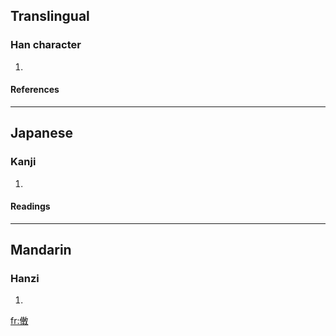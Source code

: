 ==Translingual==
===Han character===
{{Han char|rn=9|rad=人|as=11|sn=13|four=|canj=人十十大 (OJJK)}}
# {{defn|Han}}
====References====
{{Han ref|kx=0115.340|dkj=01060|hdz=10208.060|uh=50CC|ud=20684}}
----
==Japanese==
===Kanji===
{{ja-kanji|grade=|rs=人11}}
# {{defn|Japanese}}
====Readings====
{{ja-readings|on=[[よう]] (yō)|kun=[[おさめる]] (osameru)}}
----
==Mandarin==
===Hanzi===
{{cmn-hanzi|pin=[[yíng]] (ying2)|wg=ying<sup>2</sup>}}
# {{defn|Mandarin}}

[[fr:僌]]